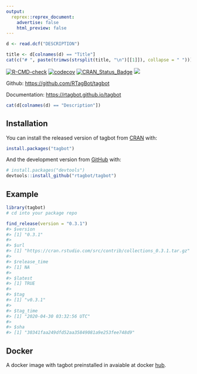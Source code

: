 ```yaml
---
output:
  reprex::reprex_document:
    advertise: false
    html_preview: false
---
```


<!-- README.md is generated from README.Rmd. Please edit that file -->

```r
d <- read.dcf("DESCRIPTION")
```

```r
title <- d[colnames(d) == "Title"]
cat(c("# ", paste(trimws(strsplit(title, "\n")[[1]]), collapse = " ")))
```

<!-- badges: start -->
[![R-CMD-check](https://github.com/rtagbot/tagbot/workflows/R-CMD-check/badge.svg)](https://github.com/rtagbot/tagbot/actions)
[![codecov](https://codecov.io/gh/rtagbot/tagbot/branch/master/graph/badge.svg)](https://codecov.io/gh/rtagbot/tagbot)
[![CRAN\_Status\_Badge](https://www.r-pkg.org/badges/version/tagbot)](https://cran.r-project.org/package=tagbot)
[![](https://cranlogs.r-pkg.org/badges/grand-total/tagbot)](https://cran.r-project.org/package=tagbot)
<!-- badges: end -->

Github: [https://github.com/RTagBot/tagbot](https://github.com/RTagBot/tagbot)

Documentation: [https://rtagbot.github.io/tagbot](https://rtagbot.github.io/tagbot)

```r
cat(d[colnames(d) == "Description"])
```

## Installation

You can install the released version of tagbot from [CRAN](https://CRAN.R-project.org) with:

``` r
install.packages("tagbot")
```

And the development version from [GitHub](https://github.com/) with:

``` r
# install.packages("devtools")
devtools::install_github("rtagbot/tagbot")
```
## Example

```r
library(tagbot)
# cd into your package repo

find_release(version = "0.3.1")
#> $version
#> [1] "0.3.1"
#> 
#> $url
#> [1] "https://cran.rstudio.com/src/contrib/collections_0.3.1.tar.gz"
#> 
#> $release_time
#> [1] NA
#> 
#> $latest
#> [1] TRUE
#> 
#> $tag
#> [1] "v0.3.1"
#> 
#> $tag_time
#> [1] "2020-04-30 03:32:56 UTC"
#> 
#> $sha
#> [1] "30341faa249dfd52aa35849081a9e253fee748d9"
```

## Docker

A docker image with tagbot preinstalled in avaiable at docker [hub](https://hub.docker.com/r/rtagbot/tagbot).
